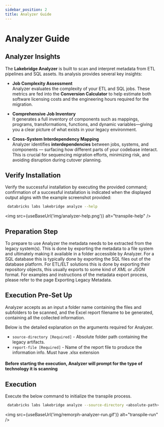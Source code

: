 ```yaml
---
sidebar_position: 2
title: Analyzer Guide
---
```


#  Analyzer Guide

## Analyzer Insights

The **Lakebridge Analyzer** is built to scan and interpret metadata from ETL pipelines and SQL assets. Its analysis provides several key insights:

- **Job Complexity Assessment**<br/>
  Analyzer evaluates the complexity of your ETL and SQL jobs. These metrics are fed into the **Conversion Calculator** to help estimate both software licensing costs and the engineering hours required for the migration.

- **Comprehensive Job Inventory**<br/>
  It generates a full inventory of components such as mappings, programs, transformations, functions, and dynamic variables—giving you a clear picture of what exists in your legacy environment.

- **Cross-System Interdependency Mapping**<br/>
  Analyzer identifies **interdependencies** between jobs, systems, and components — surfacing how different parts of your codebase interact. This is crucial for sequencing migration efforts, minimizing risk, and avoiding disruption during cutover planning.



## Verify Installation
Verify the successful installation by executing the provided command; confirmation of a successful installation is indicated when the displayed output aligns with the example screenshot provided:
```bash
 databricks labs lakebridge analyze --help
 ```
<img src={useBaseUrl('img/analyzer-help.png')} alt="transpile-help" />

## Preparation Step
To prepare to use Analyzer the metadata needs to be extracted from the legacy system(s). This is done by exporting the metadata to a file system and ultimately making it available in a folder accessible by Analyzer. For a SQL database this is typically done by exporting the SQL files out of the database platform. For ETL/ELT solutions this is done by exporting their repository objects, this usually exports to some kind of *XML* or *JSON* format.
For examples and instructions of the metadata export process, please refer to the page Exporting Legacy Metadata.



## Execution Pre-Set Up
Analyzer accepts as an input a folder name containing the files and subfolders to be scanned, and the Excel report filename to be generated, containing all the collected information.

Below is the detailed explanation on the arguments required for Analyzer.
- `source-directory [Required]` - Absolute folder path containing the legacy artifacts.
- `report-file [Required]` - Name of the report file to produce the information info.  Must have .xlsx extension
#### Before starting the execution, Analyzer will prompt for the type of technology it is scanning

## Execution
Execute the below command to initialize the transpile process.
```bash
 databricks labs lakebridge analyze --source-directory <absolute-path> --report-file <absolute-path>
```

<img src={useBaseUrl('img/remorph-analyzer-run.gif')} alt="transpile-run" />
